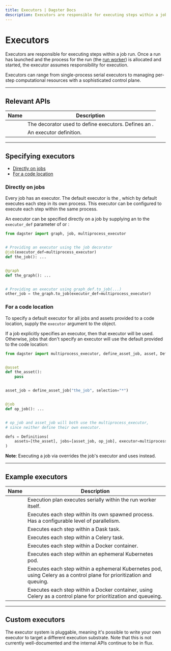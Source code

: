 ```yaml
---
title: Executors | Dagster Docs
description: Executors are responsible for executing steps within a job run.
---
```


# Executors

Executors are responsible for executing steps within a job run. Once a run has launched and the process for the run (the [run worker](/deployment/overview#job-execution-flow)) is allocated and started, the executor assumes responsibility for execution.

Executors can range from single-process serial executors to managing per-step computational resources with a sophisticated control plane.

---

## Relevant APIs

| Name                                     | Description                                                                                  |
| ---------------------------------------- | -------------------------------------------------------------------------------------------- |
| <PyObject object="executor" decorator /> | The decorator used to define executors. Defines an <PyObject object="ExecutorDefinition" />. |
| <PyObject object="ExecutorDefinition" /> | An executor definition.                                                                      |

---

## Specifying executors

- [Directly on jobs](#directly-on-jobs)
- [For a code location](#for-a-code-location)

### Directly on jobs

Every job has an executor. The default executor is the <PyObject object="multi_or_in_process_executor" />, which by default executes each step in its own process. This executor can be configured to execute each step within the same process.

An executor can be specified directly on a job by supplying an <PyObject object="ExecutorDefinition" /> to the `executor_def` parameter of <PyObject object="job" decorator /> or <PyObject object="GraphDefinition" method="to_job" />:

```python file=/deploying/executors/executors.py startafter=start_executor_on_job endbefore=end_executor_on_job
from dagster import graph, job, multiprocess_executor


# Providing an executor using the job decorator
@job(executor_def=multiprocess_executor)
def the_job(): ...


@graph
def the_graph(): ...


# Providing an executor using graph_def.to_job(...)
other_job = the_graph.to_job(executor_def=multiprocess_executor)
```

### For a code location

To specify a default executor for all jobs and assets provided to a code location, supply the `executor` argument to the <PyObject object="Definitions" /> object.

If a job explicitly specifies an executor, then that executor will be used. Otherwise, jobs that don't specify an executor will use the default provided to the code location:

```python file=/deploying/executors/executors.py startafter=start_executor_on_repo endbefore=end_executor_on_repo
from dagster import multiprocess_executor, define_asset_job, asset, Definitions


@asset
def the_asset():
    pass


asset_job = define_asset_job("the_job", selection="*")


@job
def op_job(): ...


# op_job and asset_job will both use the multiprocess_executor,
# since neither define their own executor.

defs = Definitions(
    assets=[the_asset], jobs=[asset_job, op_job], executor=multiprocess_executor
)
```

**Note**: Executing a job via <PyObject object="JobDefinition" method="execute_in_process" /> overrides the job's executor and uses <PyObject object="in_process_executor" /> instead.

---

## Example executors

<table
  className="table"
  style={{
    width: "100%",
  }}
>
  <thead>
    <tr>
      <th
        style={{
          width: "25%",
        }}
      >
        Name
      </th>
      <th>Description</th>
    </tr>
  </thead>
  <tbody>
    <tr>
      <td>
        <PyObject module="dagster" object="in_process_executor" />
      </td>
      <td>Execution plan executes serially within the run worker itself.</td>
    </tr>
    <tr>
      <td>
        <PyObject module="dagster" object="multiprocess_executor" />
      </td>
      <td>
        Executes each step within its own spawned process. Has a configurable
        level of parallelism.
      </td>
    </tr>
    <tr>
      <td>
        <PyObject module="dagster_dask" object="dask_executor" />
      </td>
      <td>Executes each step within a Dask task.</td>
    </tr>
    <tr>
      <td>
        <PyObject module="dagster_celery" object="celery_executor" />
      </td>
      <td>Executes each step within a Celery task.</td>
    </tr>
    <tr>
      <td>
        <PyObject module="dagster_docker" object="docker_executor" />
      </td>
      <td>Executes each step within a Docker container.</td>
    </tr>
    <tr>
      <td>
        <PyObject module="dagster_k8s" object="k8s_job_executor" />
      </td>
      <td>Executes each step within an ephemeral Kubernetes pod.</td>
    </tr>
    <tr>
      <td>
        <PyObject
          module="dagster_celery_k8s"
          object="celery_k8s_job_executor"
        />
      </td>
      <td>
        Executes each step within a ephemeral Kubernetes pod, using Celery as a
        control plane for prioritization and queuing.
      </td>
    </tr>
    <tr>
      <td>
        <PyObject
          module="dagster_celery_docker"
          object="celery_docker_executor"
        />
      </td>
      <td>
        Executes each step within a Docker container, using Celery as a control
        plane for prioritization and queueing.
      </td>
    </tr>
  </tbody>
</table>

---

## Custom executors

The executor system is pluggable, meaning it's possible to write your own executor to target a different execution substrate. Note that this is not currently well-documented and the internal APIs continue to be in flux.
